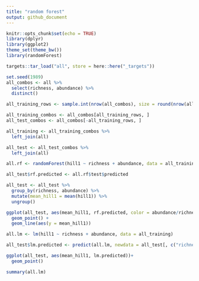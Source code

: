 ```yaml
---
title: "random forest"
output: github_document
---
```


```r
knitr::opts_chunk$set(echo = TRUE)
library(dplyr)
library(ggplot2)
theme_set(theme_bw())
library(randomForest)
```


```r

targets::tar_load("all", store = here::here("_targets"))

```

```r
set.seed(1989)
all_combos <- all %>%
  select(richness, abundance) %>%
  distinct()

all_training_rows <- sample.int(nrow(all_combos), size = round(nrow(all_combos)/2), replace = F)

all_training_combos <- all_combos[all_training_rows, ]
all_test_combos <- all_combos[-all_training_rows, ]

all_training <- all_training_combos %>%
  left_join(all)

all_test <- all_test_combos %>%
  left_join(all)

```


```r

all.rf <- randomForest(hill1 ~ richness + abundance, data = all_training, xtest = select(all_test, richness, abundance), ytest = all_test$hill1)

all_test$rf.predicted <- all.rf$test$predicted

all_test <- all_test %>%
  group_by(richness, abundance) %>%
  mutate(mean_hill1 = mean(hill1)) %>%
  ungroup()

ggplot(all_test, aes(mean_hill1, rf.predicted, color = abundance/richness))+
  geom_point() +
  geom_line(aes(y = mean_hill1))

```

```r

all.lm <- lm(hill1 ~ richness + abundance, data = all_training)

all_test$lm.predicted <- predict(all.lm, newdata = all_test[, c("richness", "abundance")])

ggplot(all_test, aes(mean_hill1, lm.predicted))+
  geom_point() 

summary(all.lm)

```
